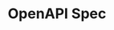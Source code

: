 ---
title: "OpenAPI Spec"
icon: "pen-ruler"
url: "https://api.redoc.ly/registry/assets/glean/Glean%20Indexing%20API/v1/public/indexing.yaml?branch=main"
---